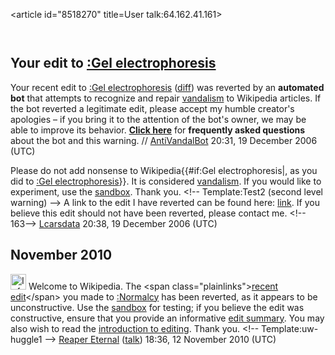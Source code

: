 <article id="8518270" title=User talk:64.162.41.161>
	<talkpage id="8518270" title="User talk:64.162.41.161">
==Your edit to [[:Gel electrophoresis]]==
Your recent edit to [[:Gel electrophoresis]] ([http://en.wikipedia.org/w/index.php?title=Gel_electrophoresis&amp;diff=95368621&amp;oldid=95368118 diff]) was reverted by an '''automated bot''' that attempts to recognize and repair [[Wikipedia:vandalism|vandalism]] to Wikipedia articles. If the bot reverted a legitimate edit, please accept my humble creator's apologies – if you bring it to the attention of the bot's owner, we may be able to improve its behavior. '''[[User:AntiVandalBot/FAQ|Click here]]''' for '''frequently asked questions''' about the bot and this warning. // [[User:AntiVandalBot|AntiVandalBot]] 20:31, 19 December 2006 (UTC)

Please do not add nonsense to Wikipedia{{#if:Gel electrophoresis|, as you did to [[:Gel electrophoresis]]}}. It is considered [[Wikipedia:Vandalism|vandalism]]. If you would like to experiment, use the [[Wikipedia:Sandbox|sandbox]]. Thank you. &lt;!-- Template:Test2 (second level warning) --&gt; A link to the edit I have reverted can be found here: [http://en.wikipedia.org/w/index.php?title=Gel_electrophoresis&amp;diff=next&amp;oldid=95368639 link]. If you believe this edit should not have been reverted, please contact me. &lt;!-- 163--&gt; [[User_talk:Lcarsdata|Lcarsdata]] 20:38, 19 December 2006 (UTC)

== November 2010 ==

[[Image:Information.png|25px]] Welcome to Wikipedia. The &lt;span class=&quot;plainlinks&quot;&gt;[http://en.wikipedia.org/wiki/Normalcy?diff=396361743 recent edit]&lt;/span&gt; you made to [[:Normalcy]] has been reverted, as it appears to be unconstructive. Use the [[Wikipedia:Sandbox|sandbox]] for testing; if you believe the edit was constructive, ensure that you provide an informative [[Help:Edit summary|edit summary]]. You may also wish to read the [[Wikipedia:Introduction|introduction to editing]]. Thank you. &lt;!-- Template:uw-huggle1 --&gt; [[User:Reaper Eternal|Reaper Eternal]] ([[User talk:Reaper Eternal|talk]]) 18:36, 12 November 2010 (UTC)
	</talkpage>
</article>
